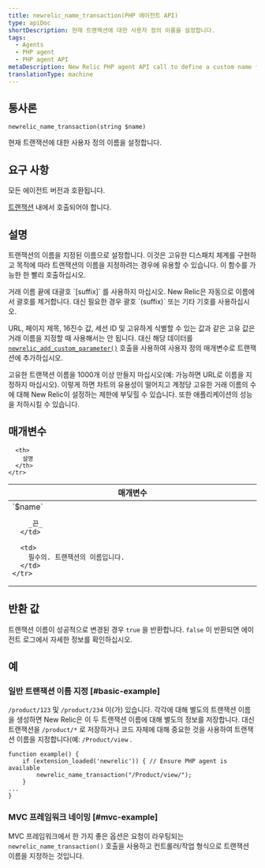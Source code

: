 ```yaml
---
title: newrelic_name_transaction(PHP 에이전트 API)
type: apiDoc
shortDescription: 현재 트랜잭션에 대한 사용자 정의 이름을 설정합니다.
tags:
  - Agents
  - PHP agent
  - PHP agent API
metaDescription: New Relic PHP agent API call to define a custom name for a particular transaction.
translationType: machine
---
```


## 통사론

```
newrelic_name_transaction(string $name)
```

현재 트랜잭션에 대한 사용자 정의 이름을 설정합니다.

## 요구 사항

모든 에이전트 버전과 호환됩니다.

[트랜잭션](/docs/accounts-partnerships/education/getting-started-new-relic/glossary#transaction) 내에서 호출되어야 합니다.

## 설명

트랜잭션의 이름을 지정된 이름으로 설정합니다. 이것은 고유한 디스패치 체계를 구현하고 목적에 따라 트랜잭션의 이름을 지정하려는 경우에 유용할 수 있습니다. 이 함수를 가능한 한 빨리 호출하십시오.

<Callout variant="important">
  거래 이름 끝에 대괄호 `[suffix]` 를 사용하지 마십시오. New Relic은 자동으로 이름에서 괄호를 제거합니다. 대신 필요한 경우 괄호 `(suffix)` 또는 기타 기호를 사용하십시오.
</Callout>

URL, 페이지 제목, 16진수 값, 세션 ID 및 고유하게 식별할 수 있는 값과 같은 고유 값은 거래 이름을 지정할 때 사용해서는 안 됩니다. 대신 해당 데이터를 [`newrelic_add_custom_parameter()`](/docs/agents/php-agent/configuration/php-agent-api#api-custom-param) 호출을 사용하여 사용자 정의 매개변수로 트랜잭션에 추가하십시오.

<Callout variant="important">
  고유한 트랜잭션 이름을 1000개 이상 만들지 마십시오(예: 가능하면 URL로 이름을 지정하지 마십시오). 이렇게 하면 차트의 유용성이 떨어지고 계정당 고유한 거래 이름의 수에 대해 New Relic이 설정하는 제한에 부딪힐 수 있습니다. 또한 애플리케이션의 성능을 저하시킬 수 있습니다.
</Callout>

## 매개변수

<table>
  <thead>
    <tr>
      <th width="25%">
        매개변수
      </th>

      <th>
        설명
      </th>
    </tr>
  </thead>

  <tbody>
    <tr>
      <td>
        `$name`

        _끈_
      </td>

      <td>
        필수의. 트랜잭션의 이름입니다.
      </td>
    </tr>
  </tbody>
</table>

## 반환 값

트랜잭션 이름이 성공적으로 변경된 경우 `true` 을 반환합니다. `false` 이 반환되면 에이전트 로그에서 자세한 정보를 확인하십시오.

## 예

### 일반 트랜잭션 이름 지정 [#basic-example]

`/product/123` 및 `/product/234` 이(가) 있습니다. 각각에 대해 별도의 트랜잭션 이름을 생성하면 New Relic은 이 두 트랜잭션 이름에 대해 별도의 정보를 저장합니다. 대신 트랜잭션을 `/product/*` 로 저장하거나 코드 자체에 대해 중요한 것을 사용하여 트랜잭션 이름을 지정합니다(예: `/Product/view` .

```
function example() {
    if (extension_loaded('newrelic')) { // Ensure PHP agent is available
	    newrelic_name_transaction("/Product/view/");
    }
...
}
```

### MVC 프레임워크 네이밍 [#mvc-example]

MVC 프레임워크에서 한 가지 좋은 옵션은 요청이 라우팅되는 `newrelic_name_transaction()` 호출을 사용하고 컨트롤러/작업 형식으로 트랜잭션 이름을 지정하는 것입니다.